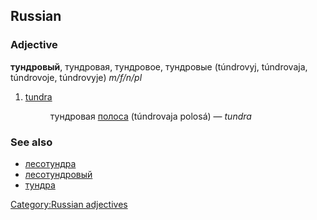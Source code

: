 ==Russian==
===Adjective===
[[Category:Russian adjectives]]
'''тундровый''', тундровая, тундровое, тундровые (túndrovyj, túndrovaja, túndrovoje, túndrovyje) ''m/f/n/pl''

# [[tundra]]
#:тундровая [[полоса]] (túndrovaja polosá) — ''tundra''

===See also===
*[[лесотундра]]
*[[лесотундровый]]
*[[тундра]]